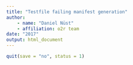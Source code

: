 ```yaml
---
title: "Testfile failing manifest generation"
author:
    - name: "Daniel Nüst"
    - affiliation: o2r team
date: "2017"
output: html_document
---
```


```r
quit(save = "no", status = 1)
```
